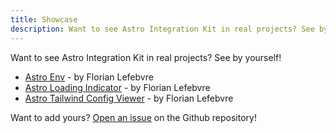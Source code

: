 ```yaml
---
title: Showcase
description: Want to see Astro Integration Kit in real projects? See by yourself!
---
```


Want to see Astro Integration Kit in real projects? See by yourself!

- [Astro Env](https://github.com/florian-lefebvre/astro-env) - by Florian Lefebvre
- [Astro Loading Indicator](https://github.com/florian-lefebvre/astro-loading-indicator) - by Florian Lefebvre
- [Astro Tailwind Config Viewer](https://github.com/florian-lefebvre/astro-tailwind-config-viewer) - by Florian Lefebvre

Want to add yours? [Open an issue](https://github.com/florian-lefebvre/astro-integration-kit/issues/new) on the Github repository!